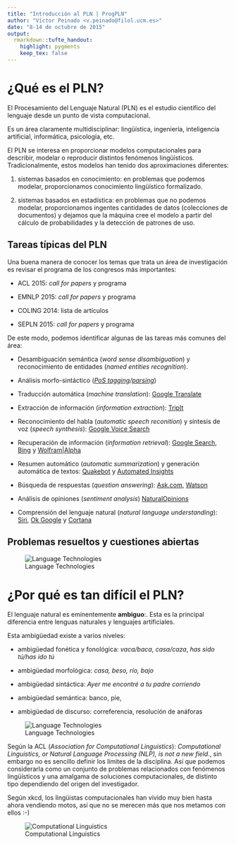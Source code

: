 ```yaml
---
title: "Introducción al PLN | ProgPLN"
author: "Víctor Peinado <v.peinado@filol.ucm.es>"
date: "8-14 de octubre de 2015"
output:
  rmarkdown::tufte_handout:
    highlight: pygments
    keep_tex: false
---
```


# ¿Qué es el PLN?

El Procesamiento del Lenguaje Natural (PLN)\footnote{En inglés, \textit{Natural Language Processing} (NLP) o mejor \#NLProc.} es el estudio científico del lenguaje desde un punto de vista computacional.

Es un área claramente multidisciplinar: lingüística, ingeniería, inteligencia artificial, informática, psicología, etc.

El PLN se interesa en proporcionar modelos computacionales para describir, modelar o reproducir distintos fenómenos lingüísticos. Tradicionalmente, estos modelos han tenido dos aproximaciones diferentes:

1. sistemas basados en conocimiento: en problemas que podemos modelar, proporcionamos conocimiento lingüístico formalizado.

2. sistemas basados en estadística: en problemas que no podemos modelar, proporcionamos ingentes cantidades de datos (colecciones de documentos) y dejamos que la máquina cree el modelo a partir del cálculo de probabilidades y la detección de patrones de uso.


## Tareas típicas del PLN

Una buena manera de conocer los temas que trata un área de investigación es revisar el programa de los congresos más importantes:\footnote{http://www.cs.rochester.edu/$\sim$tetreaul/conferences.html}
  
- ACL 2015: *call for papers*\footnote{http://acl2015.org/call\_for\_papers.html} y programa\footnote{http://acl2015.org/program.html}

- EMNLP 2015: *call for papers*\footnote{http://www.emnlp2015.org/call.html} y programa\footnote{http://www.emnlp2015.org/program.html}

- COLING 2014: lista de artículos\footnote{http://anthology.aclweb.org/C/C14/}

- SEPLN 2015: *call for papers*\footnote{http://gplsi.dlsi.ua.es/sepln15/es/2-convocatoria-de-comunicaciones} y programa\footnote{http://gplsi.dlsi.ua.es/sepln15/es/node/52}


De este modo, podemos identificar algunas de las tareas más comunes del área:

- Desambiguación semántica (*word sense disambiguation*) y reconocimiento de entidades (*named entities recognition*).

- Análisis morfo-sintáctico (*[PoS tagging](http://nbviewer.ipython.org/gist/vitojph/5465948)/[parsing](http://nbviewer.ipython.org/gist/vitojph/5524353)*)

- Traducción automática (*machine translation*): [Google Translate](http://translate.google.es)

- Extracción de información (*information extraction*): [TripIt](https://www.tripit.com/)

- Reconocimiento del habla (*automatic speech reconition*) y síntesis de voz (*speech synthesis*): [Google Voice Search](http://www.google.com/insidesearch/features/voicesearch/index-chrome.html)

- Recuperación de información (*information retrieval*): [Google Search](),
  [Bing](http://www.bing.com) y [Wolfram|Alpha](http://www.wolframalpha.com/)

- Resumen automático (*automatic summarization*) y generación automática de textos: [Quakebot](http://www.latimes.com/local/earthquakes/) y [Automated Insights](http://automatedinsights.com/)

- Búsqueda de respuestas (*question answering*): [Ask.com](http://www.ask.com),
  [Watson](http://www.youtube.com/watch?v=WFR3lOm_xhE)

- Análisis de opiniones (*sentiment analysis*) [NaturalOpinions](http://demos.bitext.com/naturalopinions/)

- Comprensión del lenguaje natural (*natural language understanding*): [Siri](http://www.apple.com/es/ios/siri/), [Ok Google](https://support.google.com/websearch/answer/2940021?hl=es) y [Cortana](http://windows.microsoft.com/es-es/windows-10/getstarted-what-is-cortana)


## Problemas resueltos y cuestiones abiertas

![Language Technologies](../img/langtech-progress.png)


# ¿Por qué es tan difícil el PLN?

El lenguaje natural es eminentemente **ambiguo**:. Esta es la principal diferencia entre lenguas naturales y lenguajes artificiales.
  
Esta ambigüedad existe a varios niveles:

- ambigüedad fonética y fonológica: *vaca/baca*, *casa/caza*, *has sido tú/has ido tú*

- ambigüedad morfológica: *casa, beso, río, bajo*

- ambigüedad sintáctica: *Ayer me encontré a tu padre corriendo* 

- ambigüedad semántica: banco, pie, 

- ambigüedad de discurso: correferencia, resolución de anáforas


![Language Technologies](../img/nlp-difficulties.png)


Según la ACL (*Association for Computational Linguistics*): *Computational Linguistics, or Natural Language Processing (NLP), is not a new field*.\footnote{http://www.aclweb.org/aclwiki/index.php
?title=Frequently\_asked\_questions
\_about\_Computational\_Linguistics}, sin embargo no es sencillo definir los límites de la disciplina. Así que podemos considerarla como un conjunto de problemas relacionados con fenómenos lingüísticos y una amalgama de soluciones computacionales, de distinto tipo dependiendo del origen del investigador. 

Según xkcd,\footnote{http://www.xkcd.org/114/} los lingüistas computacionales han vivido muy bien hasta ahora vendiendo motos, así que no se merecen más que nos metamos con ellos :-) \footnote{http://www.explainxkcd.com/wiki/index.php/
114:\_Computational\_Linguists}

![Computational Linguistics](../img/xkcd_cl.png)

